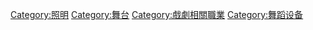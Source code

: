 {{Commonscat|Stage lighting}}

[[Category:照明|Category:照明]]
[[Category:舞台|Category:舞台]]
[[Category:戲劇相關職業|Category:戲劇相關職業]]
[[Category:舞蹈设备|Category:舞蹈设备]]